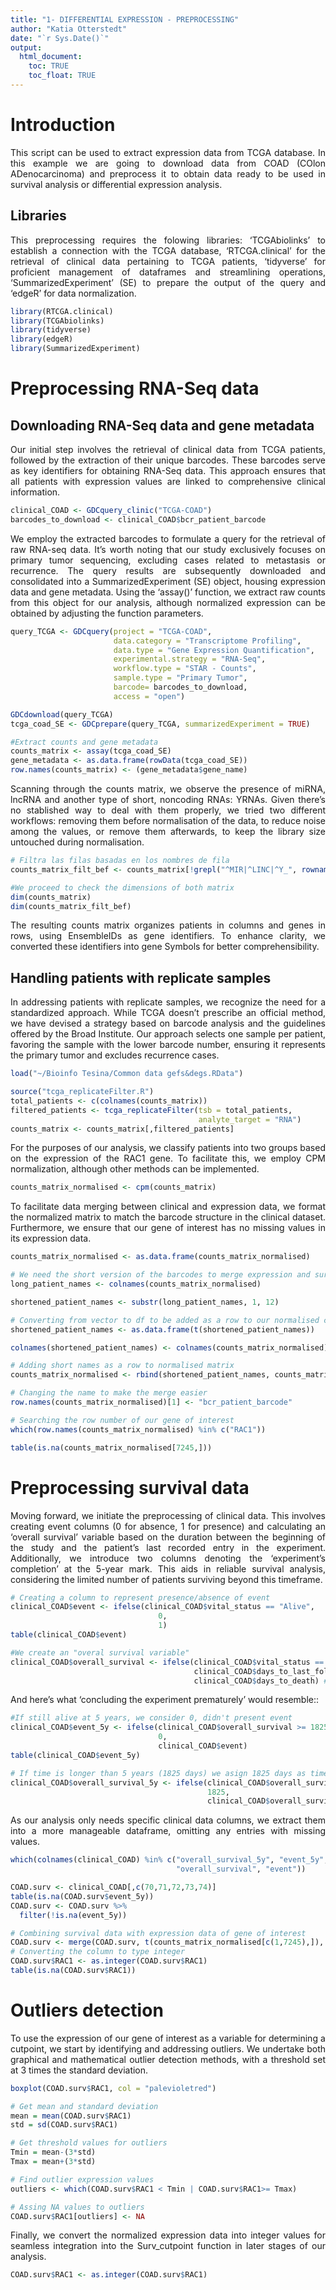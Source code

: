 ```yaml
---
title: "1- DIFFERENTIAL EXPRESSION - PREPROCESSING"
author: "Katia Otterstedt"
date: "`r Sys.Date()`"
output: 
  html_document:
    toc: TRUE
    toc_float: TRUE
---
```

<style>
body {
text-align: justify}
</style>

# Introduction
This script can be used to extract expression data from TCGA database. In this example we are going to download data from COAD (COlon ADenocarcinoma) and preprocess it to obtain data ready to be used in survival analysis or differential expression analysis.

## Libraries
This preprocessing requires the folowing libraries: 'TCGAbiolinks' to establish a connection with the TCGA database, 'RTCGA.clinical' for the retrieval of clinical data pertaining to TCGA patients, 'tidyverse' for proficient management of dataframes and streamlining operations, 'SummarizedExperiment' (SE) to prepare the output of the query and 'edgeR' for data normalization.

```r
library(RTCGA.clinical)
library(TCGAbiolinks)
library(tidyverse)
library(edgeR)
library(SummarizedExperiment)
```

# Preprocessing RNA-Seq data
## Downloading RNA-Seq data and gene metadata
Our initial step involves the retrieval of clinical data from TCGA patients, followed by the extraction of their unique barcodes. These barcodes serve as key identifiers for obtaining RNA-Seq data. This approach ensures that all patients with expression values are linked to comprehensive clinical information.

```r
clinical_COAD <- GDCquery_clinic("TCGA-COAD")
barcodes_to_download <- clinical_COAD$bcr_patient_barcode
```

We employ the extracted barcodes to formulate a query for the retrieval of raw RNA-seq data. It's worth noting that our study exclusively focuses on primary tumor sequencing, excluding cases related to metastasis or recurrence.
The query results are subsequently downloaded and consolidated into a SummarizedExperiment (SE) object, housing expression data and gene metadata. Using the 'assay()' function, we extract raw counts from this object for our analysis, although normalized expression can be obtained by adjusting the function parameters.

```r
query_TCGA <- GDCquery(project = "TCGA-COAD",
                       data.category = "Transcriptome Profiling",
                       data.type = "Gene Expression Quantification",
                       experimental.strategy = "RNA-Seq",
                       workflow.type = "STAR - Counts",
                       sample.type = "Primary Tumor",
                       barcode= barcodes_to_download,
                       access = "open")

GDCdownload(query_TCGA)
tcga_coad_SE <- GDCprepare(query_TCGA, summarizedExperiment = TRUE)

#Extract counts and gene metadata
counts_matrix <- assay(tcga_coad_SE) 
gene_metadata <- as.data.frame(rowData(tcga_coad_SE)) 
row.names(counts_matrix) <- (gene_metadata$gene_name)

```

Scanning through the counts matrix, we observe the presence of miRNA, lncRNA and another type of short, noncoding RNAs: YRNAs. Given there's no stablished way to deal with them properly, we tried two different workflows: removing them before normalisation of the data, to reduce noise among the values, or remove them afterwards, to keep the library size untouched during normalisation.

```r
# Filtra las filas basadas en los nombres de fila
counts_matrix_filt_bef <- counts_matrix[!grepl("^MIR|^LINC|^Y_", rownames(counts_matrix)), ]

#We proceed to check the dimensions of both matrix 
dim(counts_matrix)
dim(counts_matrix_filt_bef)

```


The resulting counts matrix organizes patients in columns and genes in rows, using EnsembleIDs as gene identifiers. To enhance clarity, we converted these identifiers into gene Symbols for better comprehensibility.


## Handling patients with replicate samples

In addressing patients with replicate samples, we recognize the need for a standardized approach. While TCGA doesn't prescribe an official method, we have devised a strategy based on barcode analysis and the guidelines offered by the Broad Institute. Our approach selects one sample per patient, favoring the sample with the lower barcode number, ensuring it represents the primary tumor and excludes recurrence cases.


```r
load("~/Bioinfo Tesina/Common data gefs&degs.RData") 

```

```r
source("tcga_replicateFilter.R")
total_patients <- c(colnames(counts_matrix))
filtered_patients <- tcga_replicateFilter(tsb = total_patients,
                                          analyte_target = "RNA")
counts_matrix <- counts_matrix[,filtered_patients]
```

For the purposes of our analysis, we classify patients into two groups based on the expression of the RAC1 gene. To facilitate this, we employ CPM normalization, although other methods can be implemented.

```r
counts_matrix_normalised <- cpm(counts_matrix)
```

To facilitate data merging between clinical and expression data, we format the normalized matrix to match the barcode structure in the clinical dataset. Furthermore, we ensure that our gene of interest has no missing values in its expression data.

```r
counts_matrix_normalised <- as.data.frame(counts_matrix_normalised) 

# We need the short version of the barcodes to merge expression and survival
long_patient_names <- colnames(counts_matrix_normalised)

shortened_patient_names <- substr(long_patient_names, 1, 12)

# Converting from vector to df to be added as a row to our normalised counts matrix 
shortened_patient_names <- as.data.frame(t(shortened_patient_names))

colnames(shortened_patient_names) <- colnames(counts_matrix_normalised)

# Adding short names as a row to normalised matrix 
counts_matrix_normalised <- rbind(shortened_patient_names, counts_matrix_normalised)

# Changing the name to make the merge easier
row.names(counts_matrix_normalised)[1] <- "bcr_patient_barcode"

# Searching the row number of our gene of interest
which(row.names(counts_matrix_normalised) %in% c("RAC1"))

table(is.na(counts_matrix_normalised[7245,])) 
```

# Preprocessing survival data

Moving forward, we initiate the preprocessing of clinical data. This involves creating event columns (0 for absence, 1 for presence) and calculating an 'overall survival' variable based on the duration between the beginning of the study and the patient's last recorded entry in the experiment.
Additionally, we introduce two columns denoting the 'experiment's completion' at the 5-year mark. This aids in reliable survival analysis, considering the limited number of patients surviving beyond this timeframe.

```r
# Creating a column to represent presence/absence of event
clinical_COAD$event <- ifelse(clinical_COAD$vital_status == "Alive",
                                 0,
                                 1)
table(clinical_COAD$event) 

#We create an "overal survival variable"
clinical_COAD$overall_survival <- ifelse(clinical_COAD$vital_status == "Alive",
                                         clinical_COAD$days_to_last_follow_up, #If alive => last follow up to OS
                                         clinical_COAD$days_to_death) #If dead => death to OS

```

And here's what 'concluding the experiment prematurely' would resemble::

```r
#If still alive at 5 years, we consider 0, didn't present event
clinical_COAD$event_5y <- ifelse(clinical_COAD$overall_survival >= 1825,
                                 0, 
                                 clinical_COAD$event)
table(clinical_COAD$event_5y)

# If time is longer than 5 years (1825 days) we asign 1825 days as time
clinical_COAD$overall_survival_5y <- ifelse(clinical_COAD$overall_survival >= 1825,
                                            1825,
                                            clinical_COAD$overall_survival)
``` 

As our analysis only needs specific clinical data columns, we extract them into a more manageable dataframe, omitting any entries with missing values.

```r

which(colnames(clinical_COAD) %in% c("overall_survival_5y", "event_5y", "bcr_patient_barcode",
                                     "overall_survival", "event"))

COAD.surv <- clinical_COAD[,c(70,71,72,73,74)]
table(is.na(COAD.surv$event_5y))
COAD.surv <- COAD.surv %>%
  filter(!is.na(event_5y))

# Combining survival data with expression data of gene of interest
COAD.surv <- merge(COAD.surv, t(counts_matrix_normalised[c(1,7245),]), by = "bcr_patient_barcode")
# Converting the column to type integer 
COAD.surv$RAC1 <- as.integer(COAD.surv$RAC1)
table(is.na(COAD.surv$RAC1))
```

# Outliers detection
To use the expression of our gene of interest as a variable for determining a cutpoint, we start by identifying and addressing outliers. We undertake both graphical and mathematical outlier detection methods, with a threshold set at 3 times the standard deviation.
```r
boxplot(COAD.surv$RAC1, col = "palevioletred")

# Get mean and standard deviation
mean = mean(COAD.surv$RAC1)
std = sd(COAD.surv$RAC1)

# Get threshold values for outliers
Tmin = mean-(3*std)
Tmax = mean+(3*std)

# Find outlier expression values
outliers <- which(COAD.surv$RAC1 < Tmin | COAD.surv$RAC1>= Tmax)

# Assing NA values to outliers
COAD.surv$RAC1[outliers] <- NA
```
Finally, we convert the normalized expression data into integer values for seamless integration into the Surv_cutpoint function in later stages of our analysis.
```r
COAD.surv$RAC1 <- as.integer(COAD.surv$RAC1)
```